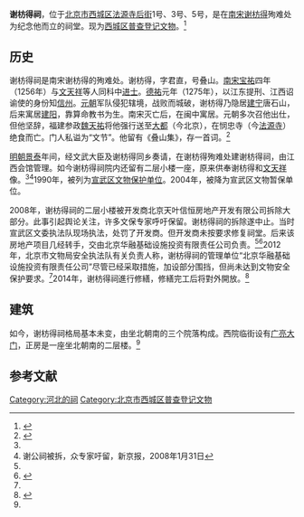 '''谢枋得祠'''，位于[[北京市|北京市]][[西城区|西城区]][[法源寺后街|法源寺后街]]1号、3号、5号，是在[[南宋|南宋]][[谢枋得|谢枋得]]殉难处为纪念他而立的祠堂。现为[[西城区普查登记文物|西城区普查登记文物]]。<ref name=bjxc>{{Cite web |url=http://61.49.3.9/pub/website/whly/whyc/gjwwbhdw/201008/t20100814_1164328.html |title=文物普查登记项目名单，北京西城，2010-05-05 |access-date=2014-10-01 |archive-date=2014-10-01 |archive-url=https://archive.is/20141001051606/http://61.49.3.9/pub/website/whly/whyc/gjwwbhdw/201008/t20100814_1164328.html |dead-url=yes }}</ref>

==历史==
谢枋得祠是南宋谢枋得的殉难处。谢枋得，字君直，号叠山。[[南宋|南宋]][[宝祐|宝祐]]四年（1256年）与[[文天祥|文天祥]]等人同科中[[进士|进士]]。[[德祐|德祐]]元年（1275年），以江东提刑、江西诏谕使的身份知[[信州|信州]]。[[元朝|元朝]]军队侵犯辖境，战败而城破，谢枋得乃隐居[[建宁|建宁]]唐石山，后来寓居[[建阳|建阳]]，靠算命教书为生。南宋灭亡后，在闽中寓居。元朝多次召他出仕，但他坚辞，福建参政[[魏天祐|魏天祐]]将他强行送至[[元大都|大都]]（今北京），在悯忠寺（今[[法源寺_(北京)|法源寺]]）绝食而亡。门人私谥为“文节”。他留有《叠山集》，存一首词。<ref name=xjb>{{Cite web |url=http://www.bjnews.com.cn/news/2012/05/18/199762.html |title=菜市口谢叠山祠将“顶盔戴甲”，新京报，2012-05-18 |accessdate=2014-09-30 |archive-date=2012-05-19 |archive-url=https://web.archive.org/web/20120519105635/http://www.bjnews.com.cn/news/2012/05/18/199762.html |dead-url=no }}</ref>

[[明朝|明朝]][[景泰|景泰]]年间，经文武大臣及谢枋得同乡奏请，在谢枋得殉难处建谢枋得祠，由江西会馆管理。如今谢枋得祠院内还留有二层小楼一座，原来供奉谢枋得和[[文天祥|文天祥]]像。<ref name=xjb/><ref name=xgc>谢公祠被拆，众专家吁留，新京报，2008年1月31日</ref>1990年，被列为[[宣武区文物保护单位|宣武区文物保护单位]]。2004年，被降为宣武区文物暂保单位。

2008年，谢枋得祠的二层小楼被开发商北京天叶信恒房地产开发有限公司拆除大部分。此事引起舆论关注，许多文保专家呼吁保留。谢枋得祠的拆除遂中止。当时宣武区文委执法队现场执法，处罚了开发商。但开发商未按要求修复祠堂。后来该房地产项目几经转手，交由北京华融基础设施投资有限责任公司负责。<ref name=xgc/><ref>{{Cite web |url=http://house.sina.com.cn/news/2012-04-25/0723399281.shtml |title=康有为故居存隐患收到督查单 建围挡做临时保护，新浪，2012-04-25 |access-date=2014-09-30 |archive-date=2014-10-06 |archive-url=https://web.archive.org/web/20141006121441/http://house.sina.com.cn/news/2012-04-25/0723399281.shtml |dead-url=no }}</ref>2012年，北京市文物局安全执法队有关负责人称，谢枋得祠的管理单位“北京华融基础设施投资有限责任公司”尽管已经采取措施，加设部分围挡，但尚未达到文物安全保护要求。<ref name=xjb/>2014年，谢枋得祠進行修繕，修繕完工后将對外開放。<ref>{{Cite web |url=http://culture.people.com.cn/BIG5/n/2014/0109/c22219-24066924.html |title=粵東新館將由政府征收保護 首次據新拆遷條例征收文物，人民网，2014-01-09 |accessdate=2014-09-30 |archive-date=2014-10-06 |archive-url=https://web.archive.org/web/20141006185023/http://culture.people.com.cn/BIG5/n/2014/0109/c22219-24066924.html |dead-url=no }}</ref>

==建筑==
如今，谢枋得祠格局基本未变，由坐北朝南的三个院落构成。西院临街设有[[广亮大门|广亮大门]]，正房是一座坐北朝南的二层楼。<ref name=bjxc/>

==参考文献==
{{reflist}}

[[Category:河北的祠|Category:河北的祠]]
[[Category:北京市西城区普查登记文物|Category:北京市西城区普查登记文物]]